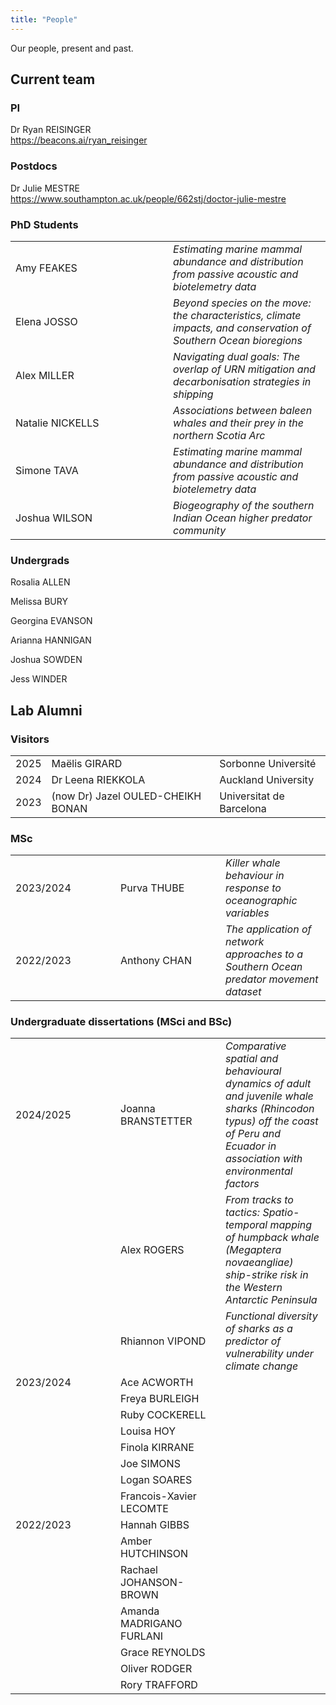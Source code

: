 ```yaml
---
title: "People"
---
```


Our people, present and past.

## Current team

### PI

Dr Ryan REISINGER\
<https://beacons.ai/ryan_reisinger>

### Postdocs

Dr Julie MESTRE\
<https://www.southampton.ac.uk/people/662stj/doctor-julie-mestre>

### PhD Students

|  |  |
|------------------------------------|------------------------------------|
| Amy FEAKES | *Estimating marine mammal abundance and distribution from passive acoustic and biotelemetry data* |
| Elena JOSSO | *Beyond species on the move: the characteristics, climate impacts, and conservation of Southern Ocean bioregions* |
| Alex MILLER | *Navigating dual goals: The overlap of URN mitigation and decarbonisation strategies in shipping* |
| Natalie NICKELLS | *Associations between baleen whales and their prey in the northern Scotia Arc* |
| Simone TAVA | *Estimating marine mammal abundance and distribution from passive acoustic and biotelemetry data* |
| Joshua WILSON | *Biogeography of the southern Indian Ocean higher predator community* |

### Undergrads

Rosalia ALLEN

Melissa BURY

Georgina EVANSON

Arianna HANNIGAN

Joshua SOWDEN

Jess WINDER

## Lab Alumni

### Visitors

|      |                                   |                          |
|------|-----------------------------------|--------------------------|
| 2025 | Maëlis GIRARD                     | Sorbonne Université      |
| 2024 | Dr Leena RIEKKOLA                 | Auckland University      |
| 2023 | (now Dr) Jazel OULED-CHEIKH BONAN | Universitat de Barcelona |

### MSc

|  |  |  |
|------------------------|------------------------|------------------------|
| 2023/2024 | Purva THUBE | *Killer whale behaviour in response to oceanographic variables* |
| 2022/2023 | Anthony CHAN | *The application of network approaches to a Southern Ocean predator movement dataset* |

### Undergraduate dissertations (MSci and BSc)

|  |  |  |
|------------------------|------------------------|------------------------|
| 2024/2025 | Joanna BRANSTETTER | *Comparative spatial and behavioural dynamics of adult and juvenile whale sharks (Rhincodon typus) off the coast of Peru and Ecuador in association with environmental factors* |
|  | Alex ROGERS | *From tracks to tactics: Spatio-temporal mapping of humpback whale (Megaptera novaeangliae) ship-strike risk in the Western Antarctic Peninsula* |
|  | Rhiannon VIPOND | *Functional diversity of sharks as a predictor of vulnerability under climate change* |
| 2023/2024 | Ace ACWORTH |  |
|  | Freya BURLEIGH |  |
|  | Ruby COCKERELL |  |
|  | Louisa HOY |  |
|  | Finola KIRRANE |  |
|  | Joe SIMONS |  |
|  | Logan SOARES |  |
|  | Francois-Xavier LECOMTE |  |
| 2022/2023 | Hannah GIBBS |  |
|  | Amber HUTCHINSON |  |
|  | Rachael JOHANSON-BROWN |  |
|  | Amanda MADRIGANO FURLANI |  |
|  | Grace REYNOLDS |  |
|  | Oliver RODGER |  |
|  | Rory TRAFFORD |  |
